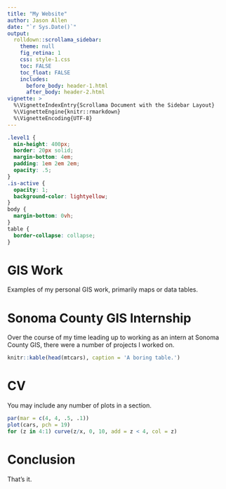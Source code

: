 ```yaml
---
title: "My Website"
author: Jason Allen
date: "`r Sys.Date()`"
output:
  rolldown::scrollama_sidebar:
    theme: null
    fig_retina: 1
    css: style-1.css
    toc: FALSE
    toc_float: FALSE
    includes:
      before_body: header-1.html
      after_body: header-2.html
vignette: >
  %\VignetteIndexEntry{Scrollama Document with the Sidebar Layout}
  %\VignetteEngine{knitr::rmarkdown}
  %\VignetteEncoding{UTF-8}
---
```


```css
.level1 {
  min-height: 400px;
  border: 20px solid;
  margin-bottom: 4em;
  padding: 1em 2em 2em;
  opacity: .5;
}
.is-active {
  opacity: 1;
  background-color: lightyellow;
}
body {
  margin-bottom: 0vh;
}
table {
  border-collapse: collapse;
}
```



# GIS Work

Examples of my personal GIS work, primarily maps or data tables.

# Sonoma County GIS Internship

Over the course of my time leading up to working as an intern at Sonoma County GIS, there were a number of projects I worked on.

```r
knitr::kable(head(mtcars), caption = 'A boring table.')
```

# CV

You may include any number of plots in a section.

```r
par(mar = c(4, 4, .5, .1))
plot(cars, pch = 19)
for (z in 4:1) curve(z/x, 0, 10, add = z < 4, col = z)
```

# Conclusion

That's it.



